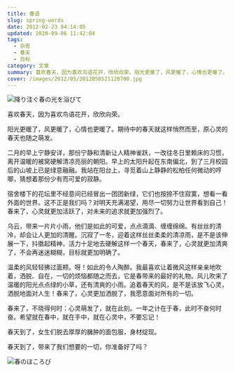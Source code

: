 ```yaml
---
title: 春语
slug: spring-words
date: 2012-02-23 04:14:05
updated: 2020-09-06 11:42:04
tags:
  - 杂思
  - 春天
  - 目标
category: 文章
summary: 喜欢春天，因为喜欢鸟语花开，欣欣向荣。阳光更暖了，风更暖了，心情也更暖了。期待中的春天就这样悄然而至，原心灵的春天也随之萌发。
cover: /images/2012/05/2012050521120700.jpg
---
```


![降り注ぐ春の光を浴びて](/images/2012/05/2012050521172300.jpg)

喜欢春天，因为喜欢鸟语花开，欣欣向荣。

阳光更暖了，风更暖了，心情也更暖了。期待中的春天就这样悄然而至，原心灵的春天也随之萌发。

二月的早上宁静安详，那份宁静和清新让人精神雀跃，一改往冬日里赖床的习惯，离开温暖的被窝硬解清凉亮丽的朝阳。早上的太阳升起在东南偏北，到了三月校园后的山坡上已是绿意融融。我站在阳台上，寻觅着山上静静的松柏任何微动的哼唧，猜想着那份少有而可爱的寂静。

宿舍楼下的花坛里不经意间已经冒出一团团新绿，它们也按捺不住寂寞，想看一看外面的世界。这不正是我们吗？对明天充满渴望，用尽一切努力让世界看到自己！春来了，心灵就更加活跃了，对未来的追求就更加强烈了。

乌云，带来一片片小雨，他们是如此的可爱，点点滴滴、缠缠绵绵。有丝丝的清冷，却会让人更加的清醒。沉寂了一冬，迎着这样丝丝柔柔的清凉雨，是不是该伸展一下，抖擞起精神，活力十足地去硬解这样一个春天，春来了，心灵就更加清爽了，不会再迷迷糊糊，目标就更加明确了。

温柔的风轻轻拂过面颊。呀！如此的令人陶醉。我最喜欢让着微风这样亲亲地吹着，洒脱、自在，一切的烦恼都随之而去，它是春带来的最好的礼物。风儿吹来了温暖的阳光点点绿的小草，还有清爽的小雨。追着春天的风，是不是该放飞心灵，洒脱地面对人生！春来了，心灵更加洒脱了，我愿意面对所有的一切。

春来了，不晓得何时：心灵萌发了，就在此刻。一年之计在于春，此时不奋何时奋。希望就在春中，就在手中，就在心灵中，不要忘记！

春天到了，女生们脱去厚厚的臃肿的面包服，身材绽现。

春天到了，带来了我们想要的一切，你准备好了吗？

![春のほころび](/images/2012/05/2012050521085500.jpg)
